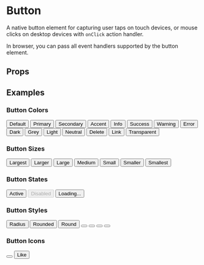 
# Button

<AssetCard className='float-right margin' component={Button} />

A native button element for capturing user taps on touch devices, or mouse clicks on desktop devices with `onClick` action handler.

In browser, you can pass all event handlers supported by the button element.

## Props

<PropsTable component={Button} />

## Examples

### Button Colors

<CodeExample desc='Theme Palette'>
  <Row className='gap spread wrap'>
    <Button>Default</Button>
    <Button className='btn-primary'>Primary</Button>
    <Button className='btn-secondary'>Secondary</Button>
    <Button className='btn-accent'>Accent</Button>
  </Row>
</CodeExample>

<CodeExample desc='Callout'>
  <Row className='gap spread wrap'>
    <Button className='btn-info'>Info</Button>
    <Button className='btn-success'>Success</Button>
    <Button className='btn-warning'>Warning</Button>
    <Button className='btn-error'>Error</Button>
  </Row>
</CodeExample>

<CodeExample desc='Shades'>
  <Row className='gap spread wrap'>
    <Button className='btn-dark'>Dark</Button>
    <Button className='btn-grey'>Grey</Button>
    <Button className='btn-light'>Light</Button>
    <Button className='btn-neutral'>Neutral</Button>
  </Row>
</CodeExample>

<CodeExample desc='Others'>
  <Row className='gap spread wrap'>
    <Button className='btn-delete'>Delete</Button>
    <Button className='btn-link'>Link</Button>
    <Button className='btn-transparent'>Transparent</Button>
  </Row>
</CodeExample>

### Button Sizes

<CodeExample desc='Sizes'>
  <View className='gap'>
    <Button className='btn-largest'>Largest</Button>
    <Button className='btn-larger'>Larger</Button>
    <Button className='btn-large'>Large</Button>
    <Button>Medium</Button>
    <Button className='btn-small'>Small</Button>
    <Button className='btn-smaller'>Smaller</Button>
    <Button className='btn-smallest'>Smallest</Button>
  </View>
</CodeExample>

### Button States

<CodeExample desc='Active button'>
  <Button active>Active</Button>
</CodeExample>

<CodeExample desc='Disabled button'>
  <Button disabled>Disabled</Button>
</CodeExample>

<CodeExample desc='Loading state'>
  <Button loading>Loading...</Button>
</CodeExample>

### Button Styles

<CodeExample desc='Theme style border radius'>
  <Button className='radius'>Radius</Button>
</CodeExample>

<CodeExample desc='Rounded (Tailwind CSS style)'>
  <Button className='rounded'>Rounded</Button>
</CodeExample>

<CodeExample desc='Round (circular - 50% border radius)'>
  <Button className='round'>Round</Button>
</CodeExample>

<CodeExample desc='Circle - maintained aspect ratio of 1:1'>
  <Button className='circle'>
    <Icon name='heart' />
  </Button>
  <Spacer />
  <Button className='circle'>
    <Icon name='heart' />
    <Icon name='heart' />
  </Button>
</CodeExample>

<CodeExample desc='Square - maintained aspect ratio of 1:1'>
  <Button className='square'>
    <Icon name='heart' />
  </Button>
  <Spacer />
  <Button className='square'>
    <Icon name='heart' />
    <Icon name='heart' />
  </Button>
</CodeExample>

### Button Icons

<CodeExample>
  <Button>
    <Icon name='heart' />
  </Button>
</CodeExample>

<CodeExample desc='Icon with Text'>
  <Button className='gap-smaller'>
    <Icon name='heart' />
    <Text>Like</Text>
  </Button>
</CodeExample>
